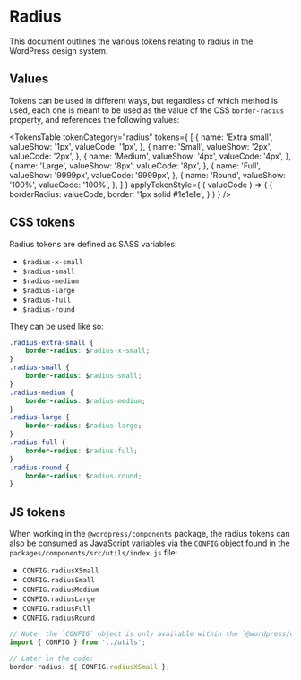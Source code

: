 
<Meta title="Tokens/Radius" name="page" />

# Radius

This document outlines the various tokens relating to radius in the WordPress design system.

## Values

Tokens can be used in different ways, but regardless of which method is used, each one is meant to be used as the value of the CSS `border-radius` property, and references the following values:

<TokensTable
	tokenCategory="radius"
	tokens={ [
		{
			name: 'Extra small',
			valueShow:
				'1px',
			valueCode:
				'1px',
		},
		{
			name: 'Small',
			valueShow:
				'2px',
			valueCode:
				'2px',
		},
		{
			name: 'Medium',
			valueShow:
				'4px',
			valueCode:
				'4px',
		},
		{
			name: 'Large',
			valueShow:
				'8px',
			valueCode:
				'8px',
		},
        {
			name: 'Full',
			valueShow:
				'9999px',
			valueCode:
				'9999px',
		},
        {
			name: 'Round',
			valueShow:
				'100%',
			valueCode:
				'100%',
		},
	] }
	applyTokenStyle={ ( valueCode ) => ( {
		borderRadius: valueCode,
		border: '1px solid #1e1e1e',
	} ) }
/>

## CSS tokens

Radius tokens are defined as SASS variables:

-   `$radius-x-small`
-   `$radius-small`
-   `$radius-medium`
-   `$radius-large`
-   `$radius-full`
-   `$radius-round`

They can be used like so:

```css
.radius-extra-small {
	border-radius: $radius-x-small;
}
.radius-small {
	border-radius: $radius-small;
}
.radius-medium {
	border-radius: $radius-medium;
}
.radius-large {
	border-radius: $radius-large;
}
.radius-full {
	border-radius: $radius-full;
}
.radius-round {
	border-radius: $radius-round;
}
```

## JS tokens

When working in the `@wordpress/components` package, the radius tokens can also be consumed as JavaScript variables via the `CONFIG` object found in the `packages/components/src/utils/index.js` file:

-   `CONFIG.radiusXSmall`
-   `CONFIG.radiusSmall`
-   `CONFIG.radiusMedium`
-   `CONFIG.radiusLarge`
-   `CONFIG.radiusFull`
-   `CONFIG.radiusRound`

```js
// Note: the `CONFIG` object is only available within the `@wordpress/components` package.
import { CONFIG } from '../utils';

// Later in the code:
border-radius: ${ CONFIG.radiusXSmall };
```
